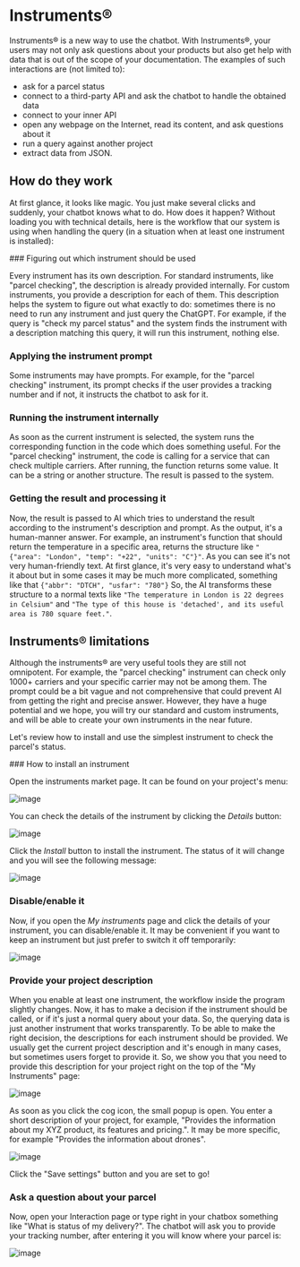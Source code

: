 
# Instruments®

Instruments® is a new way to use the chatbot. With Instruments®, your users may not only ask questions about your products but also get help with data that is out of the scope of your documentation. The examples of such interactions are (not limited to):

- ask for a parcel status
- connect to a third-party API and ask the chatbot to handle the obtained data
- connect to your inner API
- open any webpage on the Internet, read its content, and ask questions about it
- run a query against another project
- extract data from JSON.

## How do they work
At first glance, it looks like magic. You just make several clicks and suddenly, your chatbot knows what to do. How does it happen? Without loading you with technical details, here is the workflow that our system is using when handling the query (in a situation when at least one instrument is installed):

<Steps>
### Figuring out which instrument should be used

Every instrument has its own description. For standard instruments, like "parcel checking", the description is already provided internally. For custom instruments, you provide a description for each of them. This description helps the system to figure out what exactly to do: sometimes there is no need to run any instrument and just query the ChatGPT. For example, if the query is "check my parcel status" and the system finds the instrument with a description matching this query, it will run this instrument, nothing else.

### Applying the instrument prompt

Some instruments may have prompts. For example, for the "parcel checking" instrument, its prompt checks if the user provides a tracking number and if not, it instructs the chatbot to ask for it.

### Running the instrument internally

As soon as the current instrument is selected, the system runs the corresponding function in the code which does something useful. For the "parcel checking" instrument, the code is calling for a service that can check multiple carriers. After running, the function returns some value. It can be a string or another structure. The result is passed to the system.

### Getting the result and processing it

Now, the result is passed to AI which tries to understand the result according to the instrument's description and prompt. As the output, it's a human-manner answer. For example, an instrument's function that should return the temperature in a specific area, returns the structure like ```"{"area": "London", "temp": "+22", "units": "C"}"```. As you can see it's not very human-friendly text. At first glance, it's very easy to understand what's it about but in some cases it may be much more complicated, something like that ```{"abbr": "DTCH", "usfar": "780"}``` So, the AI transforms these structure to a normal texts like ```"The temperature in London is 22 degrees in Celsium"``` and ```"The type of this house is 'detached', and its useful area is 780 square feet."```.

</Steps>

## Instruments® limitations

Although the instruments® are very useful tools they are still not omnipotent. For example, the "parcel checking" instrument can check only 1000+ carriers and your specific carrier may not be among them. The prompt could be a bit vague and not comprehensive that could prevent AI from getting the right and precise answer. However, they have a huge potential and we hope, you will try our standard and custom instruments, and will be able to create your own instruments in the near future.

Let's review how to install and use the simplest instrument to check the parcel's status.

<Steps>
  ### How to install an instrument

  Open the instruments market page. It can be found on your project's menu:

  ![image](https://github.com/StubbornDeer/enum-docs-nextra/assets/91156314/44f1c019-3695-42f6-8dc3-ac6d45128c02)

You can check the details of the instrument by clicking the *Details* button:

![image](https://github.com/StubbornDeer/enum-docs-nextra/assets/91156314/dfad1b83-c81b-4ccd-841d-42bda3f6d8b4)

Click the *Install* button to install the instrument. The status of it will change and you will see the following message:

![image](https://github.com/StubbornDeer/enum-docs-nextra/assets/91156314/1efc7a21-65f6-46e9-95d3-1df27e3ac1cd)


### Disable/enable it

Now, if you open the *My instruments* page and click the details of your instrument, you can disable/enable it. It may be convenient if you want to keep an instrument but just prefer to switch it off temporarily:

![image](https://github.com/StubbornDeer/enum-docs-nextra/assets/91156314/55801068-0286-4bff-9c5c-b01cf57457f7)


### Provide your project description

When you enable at least one instrument, the workflow inside the program slightly changes. Now, it has to make a decision if the instrument should be called, or if it's just a normal query about your data. So, the querying data is just another instrument that works transparently. To be able to make the right decision, the descriptions for each instrument should be provided. We usually get the current project description and it's enough in many cases, but sometimes users forget to provide it. So, we show you that you need to provide this description for your project right on the top of the "My Instruments" page:

![image](https://github.com/StubbornDeer/enum-docs-nextra/assets/91156314/0a77a4e5-dada-46d2-9416-a9c72b7eb776)

As soon as you click the cog icon, the small popup is open. You enter a short description of your project, for example, "Provides the information about my XYZ product, its features and pricing.". It may be more specific, for example "Provides the information about drones".

![image](https://github.com/StubbornDeer/enum-docs-nextra/assets/91156314/f9bb51b3-2bf5-4f7c-b09d-36ea12d997cc)

Click the "Save settings" button and you are set to go!

  ### Ask a question about your parcel

Now, open your Interaction page or type right in your chatbox something like "What is status of my delivery?". The chatbot will ask you to provide your tracking number, after entering it you will know where your parcel is:

![image](https://github.com/StubbornDeer/enum-docs-nextra/assets/91156314/358a25c5-83b2-4749-abf3-84dccdaeceeb)

  
</Steps>
